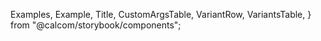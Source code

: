 
  Examples,
  Example,
  Title,
  CustomArgsTable,
  VariantRow,
  VariantsTable,
} from "@calcom/storybook/components";


<Meta title="UI/Form/Select Field" component={SelectField} />

<Title title="Select" suffix="Brief" subtitle="Version 2.0 — Last Update: 29 Aug 2022" />

## Definition

Dropdown fields allow users to input existing options that is preset by the deisgner/ developer. It can be just one choice per field, or they might be multiple choices depends on the circumstances.

## Structure

<CustomArgsTable of={SelectField} />

  { value: 0, label: "Option One" },
  { value: 1, label: "Option Two" },
  { value: 3, label: "Option Three" },
  { value: 4, label: "Option Four" },
];

## Examples

<Examples
  title=" Single Selected / Unselected"
  footnote={
    <ul>
      <li>The difference between the types are when they are filled. </li>
    </ul>
  }>
  <Example title="Single Select [Unselected]" isFullWidth>
    <SelectField label={"Single Select"} options={options} />
  </Example>
  <Example title="Single Select [Selected]" isFullWidth>
    <SelectField label={"Single Select"} options={options} defaultValue={options[0]} />
  </Example>
  <Example title="Multi Select [Unselected]" isFullWidth>
    <SelectField label={"Multi Select"} options={options} isMulti={true} />
  </Example>
  <Example title="Multi Select [Selected]" isFullWidth>
    <SelectField label={"Multi Select"} options={options} isMulti={true} defaultValue={options[0]} />
  </Example>
</Examples>

<Examples title="Variants">
  <Example title="Default">
    <SelectField label={"Default Select"} options={options} />
  </Example>
  <Example title="Icon Left">
    WIP
    {/* <SelectField options={options} components={{ Control }}/> */}
  </Example>
</Examples>

## Variant Caviats (WIP) - To be updated

Using Icons is a bit of a strange one cause you can't simpily pass in an icon as a prop. You have to pass in a component. To the select field.

```js
// Bad: Inline declaration will cause remounting issues
const BadSelect = (props) => (
  <Select
    {...props}
    components={{
      Control: ({ children, ...rest }) => <components.Control {...rest}>👎 {children}</components.Control>,
    }}
  />
);

// Good: Custom component declared outside of the Select scope
const Control = <IconLeading icon="plus" />;

const GoodSelect = (props) => <Select {...props} components={{ Control }} />;
```

<Examples title="States ">
  <Example title="Default">
    <SelectField options={options} label={"Default Select"} />
  </Example>
  {/* <Example title="Hover">
    <SelectField options={options} className="sb-pseudo--hover"/>
  </Example>
  <Example title="Focus">
    <SelectField options={options} className="sb-pseudo--focus"/>
  </Example> */}
</Examples>

## Select Story

<Canvas>
  <Story
    name="Default"
    args={{
      required: false,
      name: "select-field",
      error: "Some error",
      variant: "default",
      label: "Select an item",
      isMulti: false,
      options,
    }}
    argTypes={{
      variant: {
        control: {
          type: "select",
          options: ["default", "checkbox"],
        },
      },
    }}>
    {(args) => (
      <VariantsTable titles={["Default"]} columnMinWidth={300}>
        <VariantRow>
          <SelectField {...args} />
        </VariantRow>
      </VariantsTable>
    )}
  </Story>
</Canvas>
